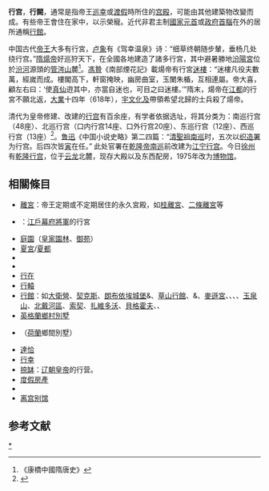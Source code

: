 '''行宫'''，'''行闕'''，通常是指帝王[[巡幸|巡幸]]或[[渡假|渡假]]時所住的[[宫殿|宫殿]]，可能由其他建築物改變而成。有些帝王會住在{{link-en|權臣|Favourite}}家中，以示榮寵。近代非君主制[[國家元首|國家元首]]或[[政府首腦|政府首腦]]在外的居所通稱[[行館|行館]]。

中国古代[[帝王|帝王]]大多有行宮，[[卢象|卢象]]有《驾幸温泉》诗：“细草终朝随步輦，垂杨几处绕行宫。”[[隋煬帝|隋煬帝]]好巡狩天下，在全國各地建造了諸多行宮，其中避暑勝地[[汾陽宮|汾陽宮]]位於[[汾河|汾河]]源頭的[[管涔山|管涔山]]麓<ref>《康橋中國隋唐史》</ref>。[[馮贄|馮贄]]《南部煙花記》載煬帝有行宮[[迷樓|迷樓]]：“迷樓凡役夫數萬，經嵗而成。樓閣高下，軒窗掩映，幽房曲室，玉闌朱楯，互相連屬。帝大喜，顧左右曰：‘使[[真仙|真仙]]逰其中，亦當自迷也，可目之曰迷樓。’”隋末，煬帝在[[江都|江都]]的行宮不願北返，[[大业_(年号)|大業]]十四年（618年），[[宇文化及|宇文化及]]帶領希望北歸的士兵殺了煬帝。

清代为皇帝修建、改建的[[清朝行宫|行宫]]有百余座，有学者依据选址，将其分类为：南巡行宫（48座）、北巡行宫（口内行宫14座、口外行宫20座）、东巡行宫（12座）、西巡行宫（13座）<ref name="a1">{{cite journal en
|quotes = 
|last = 
|first = 
|author = 孔俊婷、王其亨
|coauthors = 
|date = 2005
|year = 
|month = 
|title = 《法天则地揭意象--清代行宫园林选址考析》
|journal = 清史研究
|volume = 
|issue = 2005年11月第4期
|pages = 
|publisher = 中国人民大学
|location = 北京市
|issn = 1002-8587
|pmid = 
|doi = 
|bibcode = 
|oclc = 
|id = 
|url = http://qsyj.iqh.net.cn/CN/abstract/abstract942.shtml
|language = Zh-hans
|format = 
|accessdate = 
|laysummary = 
|laysource = 
|laydate = 
|quote = 
|archive-url = https://web.archive.org/web/20171112022108/http://qsyj.iqh.net.cn/CN/abstract/abstract942.shtml
|archive-date = 2017-11-12
|dead-url = yes
}}</ref>。[[鲁迅|鲁迅]]《中国小说史略》第二四篇：“[[康熙帝南巡|清聖祖南巡]]时，五次以[[江寧織造府|织造署]]为行宫。后四次皆[[曹寅|寅]]在任。” 此处官署在[[乾隆帝南巡|乾隆帝南巡]]前改建为[[江宁行宫|江宁行宫]]。今日[[徐州|徐州]]有[[龙王庙行宫|乾隆行宫]]，位于[[云龙区|云龙]]北麓，现存大殿以及东西配房，1975年改为[[博物馆|博物馆]]。

==相關條目==
*[[離宮|離宮]]：帝王定期或不定期居住的永久宮殿，如[[桂離宮|桂離宮]]、[[二條城|二條離宮]]等
*{{link-ja|御殿・御茶屋|御殿・御茶屋}}：[[江戶幕府|江戶幕府]][[幕府將軍|將軍]]的行宮
*[[庭園|庭園]]（[[皇家園林|皇家園林]]、[[御苑|御苑]]）
*[[夏宮|夏宮]]/[[夏都|夏都]]
*{{link-de|獵宮|Jagdschloss}}
*{{link-de|悅宮|Lustschloss}}
*[[行在|行在]]
*[[行轅|行轅]]
*[[行館|行館]]：如[[大衛營|大衛營]]、[[契克斯|契克斯]]、[[朗布依埃城堡|朗布依埃城堡]]&{{link-en|布雷冈松城堡|Fort de Brégançon}}、[[草山行館|草山行館]]、{{link-ko|青南臺|청남대}}&{{link-ko|青海臺|청해대}}、[[麥遜宮|麥遜宮]]、{{link-en|志奮領|Chevening}}、{{link-en|哈林頓湖|Harrington Lake}}、{{link-en|米爾茨施泰格狩獵小屋|Mürzsteg Hunting Lodge}}、[[玉泉山|玉泉山]]、[[北戴河區|北戴河區]]、[[索契|索契]]、[[扎維多沃|扎維多沃]]、[[貝格霍夫|貝格霍夫]]、{{link-es|阿庫魯納莊園|Pazo de Meirás}}、{{link-tr|福羅雅凱末爾海岸行館|Florya Atatürk Deniz Köşkü|福羅雅海岸行館}}
*[[英格蘭鄉村別墅|英格蘭鄉村別墅]]
*{{link-en|戶外地|Buitenplaats}}（[[荷蘭|荷蘭]]鄉間別墅）
*[[達恰|達恰]]
*[[行幸|行幸]]
*[[捺缽|捺缽]]：[[辽朝|辽朝]][[遼朝君主列表|皇帝]]的行营。
*[[度假房產|度假房產]]
*{{le|避暑房產|Summer house}}
*[[离宫别馆|离宫别馆]]

==参考文献==
{{Reflist}}

[[Category:行宫|*]]